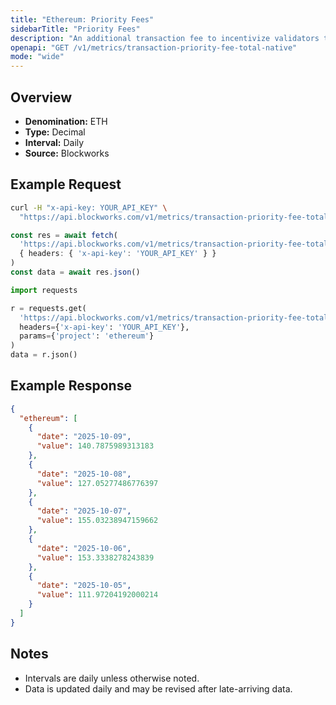 ```yaml
---
title: "Ethereum: Priority Fees"
sidebarTitle: "Priority Fees"
description: "An additional transaction fee to incentivize validators to prioritize and execute transactions."
openapi: "GET /v1/metrics/transaction-priority-fee-total-native"
mode: "wide"
---
```


## Overview

- **Denomination:** ETH
- **Type:** Decimal
- **Interval:** Daily
- **Source:** Blockworks

## Example Request

<CodeGroup>

```bash cURL
curl -H "x-api-key: YOUR_API_KEY" \
  "https://api.blockworks.com/v1/metrics/transaction-priority-fee-total-native?project=ethereum"
```

```typescript TypeScript
const res = await fetch(
  'https://api.blockworks.com/v1/metrics/transaction-priority-fee-total-native?project=ethereum',
  { headers: { 'x-api-key': 'YOUR_API_KEY' } }
)
const data = await res.json()
```

```python Python
import requests

r = requests.get(
  'https://api.blockworks.com/v1/metrics/transaction-priority-fee-total-native',
  headers={'x-api-key': 'YOUR_API_KEY'},
  params={'project': 'ethereum'}
)
data = r.json()
```

</CodeGroup>

## Example Response

```json
{
  "ethereum": [
    {
      "date": "2025-10-09",
      "value": 140.7875989313183
    },
    {
      "date": "2025-10-08",
      "value": 127.05277486776397
    },
    {
      "date": "2025-10-07",
      "value": 155.03238947159662
    },
    {
      "date": "2025-10-06",
      "value": 153.3338278243839
    },
    {
      "date": "2025-10-05",
      "value": 111.97204192000214
    }
  ]
}
```

## Notes
- Intervals are daily unless otherwise noted.
- Data is updated daily and may be revised after late-arriving data.